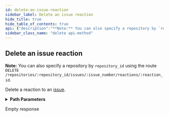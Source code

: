 ```yaml
---
id: delete-an-issue-reaction
sidebar_label: Delete an issue reaction
hide_title: true
hide_table_of_contents: true
api: {"description":"**Note:** You can also specify a repository by `repository_id` using the route `DELETE /repositories/:repository_id/issues/:issue_number/reactions/:reaction_id`.\n\nDelete a reaction to an [issue](https://docs.github.com/rest/reference/issues/).","externalDocs":{"description":"API method documentation","url":"https://docs.github.com/rest/reference/reactions/#delete-an-issue-reaction"},"operationId":"reactions/delete-for-issue","parameters":[{"in":"path","name":"owner","required":true,"schema":{"type":"string"}},{"in":"path","name":"repo","required":true,"schema":{"type":"string"}},{"description":"issue_number parameter","in":"path","name":"issue_number","required":true,"schema":{"type":"integer"}},{"in":"path","name":"reaction_id","required":true,"schema":{"type":"integer"}}],"responses":{"204":{"description":"Empty response"}},"tags":["reactions"],"x-github":{"category":"reactions","enabledForGitHubApps":true,"githubCloudOnly":false,"previews":[{"name":"squirrel-girl","note":"An additional `reactions` object in the issue comment payload is currently available for developers to preview. During the preview period, the APIs may change without advance notice. Please see the [blog post](https://developer.github.com/changes/2016-05-12-reactions-api-preview) for full details.\n\nTo access the API you must provide a custom [media type](https://docs.github.com/rest/overview/media-types) in the `Accept` header:\n```shell\napplication/vnd.github.squirrel-girl-preview\n```\nThe `reactions` key will have the following payload where `url` can be used to construct the API location for [listing and creating](https://docs.github.com/rest/reference/reactions) reactions.","required":true}],"subcategory":null},"method":"delete","path":"/repos/{owner}/{repo}/issues/{issue_number}/reactions/{reaction_id}","servers":[{"url":"https://api.github.com"}],"info":{"contact":{"name":"Support","url":"https://support.github.com/contact"},"description":"GitHub's v3 REST API.","license":{"name":"MIT","url":"https://spdx.org/licenses/MIT"},"termsOfService":"https://docs.github.com/articles/github-terms-of-service","title":"GitHub v3 REST API","version":"1.1.4","x-apisguru-categories":["collaboration","developer_tools"],"x-logo":{"url":"https://twitter.com/github/profile_image?size=original"},"x-origin":[{"format":"openapi","url":"https://raw.githubusercontent.com/github/rest-api-description/main/descriptions/api.github.com/api.github.com.json","version":"3.0"}],"x-providerName":"github.com"},"postman":{"name":"Delete an issue reaction","description":{"content":"**Note:** You can also specify a repository by `repository_id` using the route `DELETE /repositories/:repository_id/issues/:issue_number/reactions/:reaction_id`.\n\nDelete a reaction to an [issue](https://docs.github.com/rest/reference/issues/).","type":"text/plain"},"url":{"path":["repos",":owner",":repo","issues",":issue_number","reactions",":reaction_id"],"host":["{{baseUrl}}"],"query":[],"variable":[{"disabled":false,"description":{"content":"(Required) ","type":"text/plain"},"type":"any","value":"","key":"owner"},{"disabled":false,"description":{"content":"(Required) ","type":"text/plain"},"type":"any","value":"","key":"repo"},{"disabled":false,"description":{"content":"(Required) issue_number parameter","type":"text/plain"},"type":"any","value":"","key":"issue_number"},{"disabled":false,"description":{"content":"(Required) ","type":"text/plain"},"type":"any","value":"","key":"reaction_id"}]},"method":"DELETE"}}
sidebar_class_name: "delete api-method"
---
```



## Delete an issue reaction



**Note:** You can also specify a repository by `repository_id` using the route `DELETE /repositories/:repository_id/issues/:issue_number/reactions/:reaction_id`.

Delete a reaction to an [issue](https://docs.github.com/rest/reference/issues/).

<details style={{"marginBottom":"1rem"}}><summary style={{}}><strong>Path Parameters</strong></summary><div><ul><ParamsItem className={"paramsItem"} param={{"in":"path","name":"owner","required":true,"schema":{"type":"string"}}}></ParamsItem><ParamsItem className={"paramsItem"} param={{"in":"path","name":"repo","required":true,"schema":{"type":"string"}}}></ParamsItem><ParamsItem className={"paramsItem"} param={{"description":"issue_number parameter","in":"path","name":"issue_number","required":true,"schema":{"type":"integer"}}}></ParamsItem><ParamsItem className={"paramsItem"} param={{"in":"path","name":"reaction_id","required":true,"schema":{"type":"integer"}}}></ParamsItem></ul></div></details><div><ApiTabs><TabItem label={"204"} value={"204"}><div>

Empty response

</div><div></div></TabItem></ApiTabs></div>
      